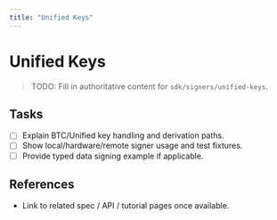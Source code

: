```yaml
---
title: "Unified Keys"
---
```


# Unified Keys

> TODO: Fill in authoritative content for `sdk/signers/unified-keys`.

## Tasks
- [ ] Explain BTC/Unified key handling and derivation paths.
- [ ] Show local/hardware/remote signer usage and test fixtures.
- [ ] Provide typed data signing example if applicable.

## References
- Link to related spec / API / tutorial pages once available.
